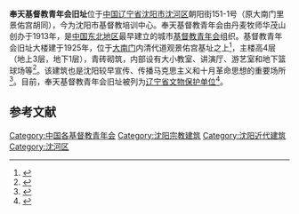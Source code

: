 {{文物保护单位
| 级别 = 省级
| 省名 = 辽宁省
| 图片 = [[File:Site_of_Young_Men's_Christian_Association_in_Fengtian_01_2015-09.JPG|260px]]<br><small>南面，2015年9月</small>
| 名称 = 奉天基督教青年会旧址
| 编号 = 6-41
| 分类 = 近现代重要史迹及代表性建筑
| 时代 = 近代
| 所在 = [[沈阳市|沈阳市]][[沈河区|沈河区]]
| 登录 = 2003年3月
}}
'''奉天基督教青年会旧址'''位于[[中国|中国]][[辽宁省|辽宁省]][[沈阳市|沈阳市]][[沈河区|沈河区]]朝阳街151-1号（原大南门里景佑宫胡同），今为沈阳市基督教培训中心。奉天基督教青年会由丹麦牧师华茂山创办于1913年，是[[中国东北地区|中国东北地区]]最早建立的城市[[基督教青年会|基督教青年会]]组织。基督教青年会旧址大楼建于1925年，位于[[大南门_(沈阳市)|大南门]]内清代道观景佑宫基址之上<ref>{{cite web|url=http://epaper.syd.com.cn/syrb/html/2007-07/18/content_92434.htm|title=《奉天景佑宫的兴亡》|accessdate=2015-09-16|work=洪忠党|publisher=沈阳日报}}{{Dead link|date=2018年12月 |bot=InternetArchiveBot |fix-attempted=yes }}</ref>，主楼高4层（地上3层，地下1层），青砖砌筑，内部设有大小教室、讲演厅、游艺室和地下篮球场等<ref>{{cite web|url=http://www.shenhe.gov.cn/info/shls/shls-1-1/20110607/105213.htm|title=《马列主义在沈河地区的传播》|accessdate=2015-09-16|work=中共沈阳市沈河区委党史研究室|publisher=沈河区政府}}{{dead link|date=2017年12月 |bot=InternetArchiveBot |fix-attempted=yes }}</ref>。该建筑也是沈阳较早宣传、传播马克思主义和十月革命思想的重要场所<ref>{{cite web|url=http://www.syd.com.cn/content/2010-05/10/content_24748647.htm|title=《红色遗址讲革命故事 沈阳定53处革命遗址》|accessdate=2015-09-16|work=肖江|publisher=沈阳日报|deadurl=yes|archiveurl=https://web.archive.org/web/20100715061033/http://www.syd.com.cn/content/2010-05/10/content_24748647.htm|archivedate=2010-07-15}}</ref>。目前，奉天基督教青年会旧址被列为[[辽宁省文物保护单位|辽宁省文物保护单位]]<ref name=":2">{{Cite book|title=《沈阳城市建筑图说》|last=陈|first=伯超|publisher=机械工业出版社|year=2010}}</ref>。  

==参考文献==
{{reflist|2}}
{{DEFAULTSORT:F}}
{{liaoning-stub}}
{{沈阳近代历史文化专题}}
{{沈阳市境内的辽宁省文物保护单位}}
[[Category:中国各基督教青年会|Category:中国各基督教青年会]]
[[Category:沈阳宗教建筑|Category:沈阳宗教建筑]]
[[Category:沈阳近代建筑|Category:沈阳近代建筑]]
[[Category:沈河区|Category:沈河区]]